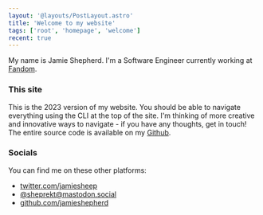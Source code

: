 ```yaml
---
layout: '@layouts/PostLayout.astro'
title: 'Welcome to my website'
tags: ['root', 'homepage', 'welcome']
recent: true
---
```


My name is Jamie Shepherd. I'm a Software Engineer currently working at [Fandom](https://fandom.com).

### This site

This is the 2023 version of my website. You should be able to navigate everything using the CLI at the top of the site. I'm thinking of more creative and innovative ways to navigate - if you have any thoughts, get in touch! The entire source code is available on my [Github](https://github.com/jamieshepherd/jamiesh23).

### Socials

You can find me on these other platforms:

-   [twitter.com/jamiesheep](https://twitter.com/jamiesheep)
-   [@sheprekt@mastodon.social](https://mastodon.social/@sheprekt)
-   [github.com/jamieshepherd](https://github.com/jamieshepherd)
